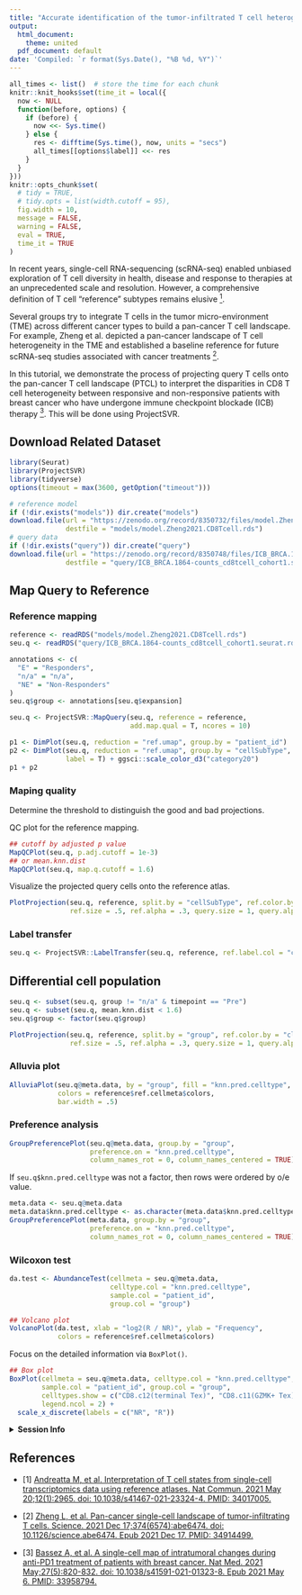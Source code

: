```yaml
---
title: "Accurate identification of the tumor-infiltrated T cell heterogeneity in cancer immunology study"
output:
  html_document:
    theme: united
  pdf_document: default
date: 'Compiled: `r format(Sys.Date(), "%B %d, %Y")`'
---
```


```r
all_times <- list()  # store the time for each chunk
knitr::knit_hooks$set(time_it = local({
  now <- NULL
  function(before, options) {
    if (before) {
      now <<- Sys.time()
    } else {
      res <- difftime(Sys.time(), now, units = "secs")
      all_times[[options$label]] <<- res
    }
  }
}))
knitr::opts_chunk$set(
  # tidy = TRUE,
  # tidy.opts = list(width.cutoff = 95),
  fig.width = 10,
  message = FALSE,
  warning = FALSE,
  eval = TRUE,
  time_it = TRUE
)
```

In recent years, single-cell RNA-sequencing (scRNA-seq) enabled unbiased exploration of T cell diversity in health, disease and response to therapies at an unprecedented scale and resolution. However, a comprehensive definition of T cell “reference” subtypes remains elusive [<sup>1</sup>](#refer-anchor-1). 

Several groups try to integrate T cells in the tumor micro-environment (TME) across different cancer types to build a pan-cancer T cell landscape.  For example, Zheng et al. depicted a pan-cancer landscape of T cell heterogeneity in the TME and established a baseline reference for future scRNA-seq studies associated with cancer treatments [<sup>2</sup>](#refer-anchor-2).

In this tutorial, we demonstrate the process of projecting query T cells onto the pan-cancer T cell landscape (PTCL) to interpret the disparities in CD8 T cell heterogeneity between responsive and non-responsive patients with breast cancer who have undergone immune checkpoint blockade (ICB) therapy [<sup>3</sup>](#refer-anchor-3).  This will be done using ProjectSVR.

## Download Related Dataset

```r
library(Seurat)
library(ProjectSVR)
library(tidyverse)
options(timeout = max(3600, getOption("timeout")))
```

```r
# reference model
if (!dir.exists("models")) dir.create("models")
download.file(url = "https://zenodo.org/record/8350732/files/model.Zheng2021.CD8Tcell.rds", 
              destfile = "models/model.Zheng2021.CD8Tcell.rds")
# query data
if (!dir.exists("query")) dir.create("query")
download.file(url = "https://zenodo.org/record/8350748/files/ICB_BRCA.1864-counts_cd8tcell_cohort1.seurat.rds", 
              destfile = "query/ICB_BRCA.1864-counts_cd8tcell_cohort1.seurat.rds")
```

## Map Query to Reference

### Reference mapping

```r
reference <- readRDS("models/model.Zheng2021.CD8Tcell.rds")
seu.q <- readRDS("query/ICB_BRCA.1864-counts_cd8tcell_cohort1.seurat.rds")

annotations <- c(
  "E" = "Responders",
  "n/a" = "n/a",
  "NE" = "Non-Responders"
)
seu.q$group <- annotations[seu.q$expansion]

seu.q <- ProjectSVR::MapQuery(seu.q, reference = reference, 
                              add.map.qual = T, ncores = 10)

p1 <- DimPlot(seu.q, reduction = "ref.umap", group.by = "patient_id")
p2 <- DimPlot(seu.q, reduction = "ref.umap", group.by = "cellSubType", 
              label = T) + ggsci::scale_color_d3("category20")
p1 + p2
```

### Maping quality

Determine the threshold to distinguish the good and bad projections.

QC plot for the reference mapping.

```r
## cutoff by adjusted p value
MapQCPlot(seu.q, p.adj.cutoff = 1e-3)
## or mean.knn.dist
MapQCPlot(seu.q, map.q.cutoff = 1.6)
```

Visualize the projected query cells onto the reference atlas.

```r
PlotProjection(seu.q, reference, split.by = "cellSubType", ref.color.by = "cluster.name",
               ref.size = .5, ref.alpha = .3, query.size = 1, query.alpha = .5, n.row = 2)
```

### Label transfer

```r
seu.q <- ProjectSVR::LabelTransfer(seu.q, reference, ref.label.col = "cluster.name")
```

## Differential cell population

```r
seu.q <- subset(seu.q, group != "n/a" & timepoint == "Pre")
seu.q <- subset(seu.q, mean.knn.dist < 1.6)
seu.q$group <- factor(seu.q$group)

PlotProjection(seu.q, reference, split.by = "group", ref.color.by = "cluster.name",
               ref.size = .5, ref.alpha = .3, query.size = 1, query.alpha = .5, n.row = 1)
```


### Alluvia plot

```r
AlluviaPlot(seu.q@meta.data, by = "group", fill = "knn.pred.celltype",
            colors = reference$ref.cellmeta$colors,
            bar.width = .5)
```

### Preference analysis

```r
GroupPreferencePlot(seu.q@meta.data, group.by = "group", 
                    preference.on = "knn.pred.celltype", 
                    column_names_rot = 0, column_names_centered = TRUE)
```

If `seu.q$knn.pred.celltype` was not a factor, then rows were ordered by o/e value.

```r
meta.data <- seu.q@meta.data
meta.data$knn.pred.celltype <- as.character(meta.data$knn.pred.celltype)
GroupPreferencePlot(meta.data, group.by = "group", 
                    preference.on = "knn.pred.celltype", 
                    column_names_rot = 0, column_names_centered = TRUE)
```

### Wilcoxon test

```r
da.test <- AbundanceTest(cellmeta = seu.q@meta.data,
                         celltype.col = "knn.pred.celltype",
                         sample.col = "patient_id",
                         group.col = "group")

## Volcano plot
VolcanoPlot(da.test, xlab = "log2(R / NR)", ylab = "Frequency",
            colors = reference$ref.cellmeta$colors)
```

Focus on the detailed information via `BoxPlot()`.

```r
## Box plot
BoxPlot(cellmeta = seu.q@meta.data, celltype.col = "knn.pred.celltype",
        sample.col = "patient_id", group.col = "group",
        celltypes.show = c("CD8.c12(terminal Tex)", "CD8.c11(GZMK+ Tex)"),
        legend.ncol = 2) +
  scale_x_discrete(labels = c("NR", "R"))
```

<details>
  <summary>**Session Info**</summary>
```r
sessionInfo()
```
</details>


## References

<div id="refer-anchor-1"></div>
- [1] [Andreatta M, et al. Interpretation of T cell states from single-cell transcriptomics data using reference atlases. Nat Commun. 2021 May 20;12(1):2965. doi: 10.1038/s41467-021-23324-4. PMID: 34017005.](https://pubmed.ncbi.nlm.nih.gov/34017005/)

<div id="refer-anchor-2"></div>
- [2] [Zheng L, et al. Pan-cancer single-cell landscape of tumor-infiltrating T cells. Science. 2021 Dec 17;374(6574):abe6474. doi: 10.1126/science.abe6474. Epub 2021 Dec 17. PMID: 34914499.](https://pubmed.ncbi.nlm.nih.gov/34914499/)

<div id="refer-anchor-3"></div>
- [3] [Bassez A, et al. A single-cell map of intratumoral changes during anti-PD1 treatment of patients with breast cancer. Nat Med. 2021 May;27(5):820-832. doi: 10.1038/s41591-021-01323-8. Epub 2021 May 6. PMID: 33958794.](https://pubmed.ncbi.nlm.nih.gov/33958794/)
